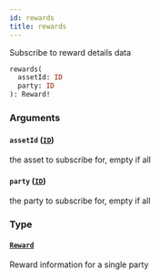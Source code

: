 ```yaml
---
id: rewards
title: rewards
---
```



Subscribe to reward details data

```graphql
rewards(
  assetId: ID
  party: ID
): Reward!
```


### Arguments

#### `assetId` ([`ID`](/docs/testnet/graphql/scalars/id))

the asset to subscribe for, empty if all


#### `party` ([`ID`](/docs/testnet/graphql/scalars/id))

the party to subscribe for, empty if all


### Type

#### [`Reward`](/docs/testnet/graphql/objects/reward) 

Reward information for a single party




